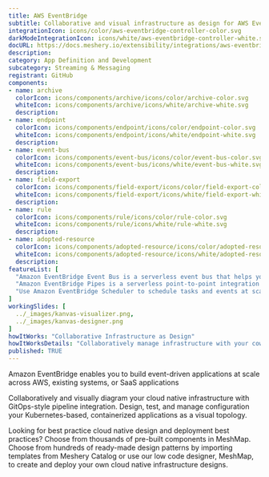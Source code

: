 ```yaml
---
title: AWS EventBridge
subtitle: Collaborative and visual infrastructure as design for AWS EventBridge
integrationIcon: icons/color/aws-eventbridge-controller-color.svg
darkModeIntegrationIcon: icons/white/aws-eventbridge-controller-white.svg
docURL: https://docs.meshery.io/extensibility/integrations/aws-eventbridge-controller
description: 
category: App Definition and Development
subcategory: Streaming & Messaging
registrant: GitHub
components: 
- name: archive
  colorIcon: icons/components/archive/icons/color/archive-color.svg
  whiteIcon: icons/components/archive/icons/white/archive-white.svg
  description: 
- name: endpoint
  colorIcon: icons/components/endpoint/icons/color/endpoint-color.svg
  whiteIcon: icons/components/endpoint/icons/white/endpoint-white.svg
  description: 
- name: event-bus
  colorIcon: icons/components/event-bus/icons/color/event-bus-color.svg
  whiteIcon: icons/components/event-bus/icons/white/event-bus-white.svg
  description: 
- name: field-export
  colorIcon: icons/components/field-export/icons/color/field-export-color.svg
  whiteIcon: icons/components/field-export/icons/white/field-export-white.svg
  description: 
- name: rule
  colorIcon: icons/components/rule/icons/color/rule-color.svg
  whiteIcon: icons/components/rule/icons/white/rule-white.svg
  description: 
- name: adopted-resource
  colorIcon: icons/components/adopted-resource/icons/color/adopted-resource-color.svg
  whiteIcon: icons/components/adopted-resource/icons/white/adopted-resource-white.svg
  description: 
featureList: [
  "Amazon EventBridge Event Bus is a serverless event bus that helps you receive, filter, transform, route, and deliver events.",
  "Amazon EventBridge Pipes is a serverless point-to-point integration resource that helps you connect event producers to event consumers with optional filtering, enrichment, and transformation capabilities.",
  "Use Amazon EventBridge Scheduler to schedule tasks and events at scale."
]
workingSlides: [
  ../_images/kanvas-visualizer.png,
  ../_images/kanvas-designer.png
]
howItWorks: "Collaborative Infrastructure as Design"
howItWorksDetails: "Collaboratively manage infrastructure with your coworkers synchronously sharing the same designs."
published: TRUE
---
```

<p>
Amazon EventBridge enables you to build event-driven applications at scale across AWS, existing systems, or SaaS applications
</p>
<p>
    Collaboratively and visually diagram your cloud native infrastructure with GitOps-style pipeline integration. Design, test, and manage configuration your Kubernetes-based, containerized applications as a visual topology.
</p>
<p>
    Looking for best practice cloud native design and deployment best practices? Choose from thousands of pre-built components in MeshMap. Choose from hundreds of ready-made design patterns by importing templates from Meshery Catalog or use our low code designer, MeshMap, to create and deploy your own cloud native infrastructure designs.
</p>
